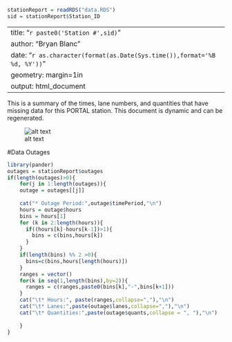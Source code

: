 ```r
stationReport = readRDS("data.RDS")
sid = stationReport$Station_ID
```
---
title: "`r paste0('Station #',sid)`"
author: "Bryan Blanc"
date: "`r as.character(format(as.Date(Sys.time()),format='%B %d, %Y'))`"
geometry: margin=1in
output: html_document
---

This is a summary of the times, lane numbers, and quantities that have missing data for this PORTAL station. This document is dynamic and can be regenerated. 

![alt text](plot.png)

#Data Outages

```r
library(pander)
outages = stationReport$outages
if(length(outages)>0){
    for(j in 1:length(outages)){
    outage = outages[[j]]
    
    cat("* Outage Period:",outage$timePeriod,"\n")
    hours = outage$hours
    bins = hours[1]
    for (k in 2:length(hours)){
      if((hours[k]-hours[k-1])>1){
        bins = c(bins,hours[k])
      }
    }
    if(length(bins) %% 2 >0){
      bins=c(bins,hours[length(hours)])
    }
    ranges = vector()
    for(k in seq(1,length(bins),by=2)){
      ranges = c(ranges,paste0(bins[k],"-",bins[k+1]))
    }
    cat("\t* Hours:", paste(ranges,collapse=","),"\n")
    cat("\t* Lanes:",paste(outage$lanes,collapse=","),"\n")
    cat("\t* Quantities:",paste(outage$quants,collapse = ", "),"\n")
    
    }
}  

```
